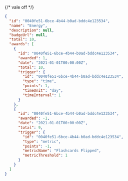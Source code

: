 {/* vale off */}

```json Response [expandable]
{
  "id": "0040fe51-6bce-4b44-b0ad-bddc4e123534",
  "name": "Energy",
  "description": null,
  "badgeUrl": null,
  "total": 10,
  "awards": [
    {
      "id": "0040fe51-6bce-4b44-b0ad-bddc4e123534",
      "awarded": 1,
      "date": "2021-01-01T00:00:00Z",
      "total": 10,
      "trigger": {
        "id": "0040fe51-6bce-4b44-b0ad-bddc4e123534",
        "type": "time",
        "points": 1,
        "timeUnit": "day",
        "timeInterval": 1
      }
    },
    {
      "id": "0040fe51-6bce-4b44-b0ad-bddc4e123534",
      "awarded": -1,
      "date": "2021-01-01T00:00:00Z",
      "total": 9,
      "trigger": {
        "id": "0040fe51-6bce-4b44-b0ad-bddc4e123534",
        "type": "metric",
        "points": -1,
        "metricName": "Flashcards Flipped",
        "metricThreshold": 1
      }
    }
  ]
}
```
